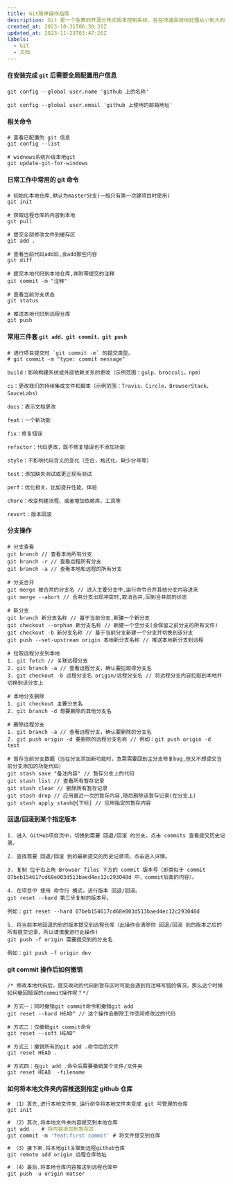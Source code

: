 ```yaml
---
title: Git简单操作指南
description: Git 是一个免费的开源分布式版本控制系统，旨在快速高效地处理从小到大的项目。它易于学习，占用空间小，性能快如闪电。它凭借廉价的本地分支、方便的暂存区域和多个工作流程等功能能够帮助我们有效的管理我们的项目。
created_at: 2023-10-31T06:30:31Z
updated_at: 2023-11-23T03:47:26Z
labels:
  - Git
  - 文档
---
```


#### 在安装完成 `git` 后需要全局配置用户信息

```
git config --global user.name 'github 上的名称'

git config --global user.email 'github 上使用的邮箱地址'
```

#### 相关命令

```
# 查看已配置的 git 信息
git config --list

# widnows系统升级本地git
git update-git-for-windows
```

#### 日常工作中常用的 git 命令

```
# 初始化本地仓库,默认为master分支(一般只有第一次建项目时使用)
git init

# 获取远程仓库的内容到本地
git pull

# 提交全部修改文件到缓存区
git add .

# 查看当前代码add后,会add那些内容
git diff

# 提交本地代码到本地仓库,并附带提交的注释
git commit -m "注释"

# 查看当前分支状态
git status

# 推送本地代码到远程仓库
git push
```

#### 常用三件套 `git add、git commit、git push`

```
# 进行项目提交时 `git commit -m` 的提交类型。
# git commit -m "type: commit message"

build：影响构建系统或外部依赖关系的更改（示例范围：gulp，broccoli，npm）

ci：更改我们的持续集成文件和脚本（示例范围：Travis，Circle，BrowserStack，SauceLabs）

docs：表示文档更改

feat：一个新功能

fix：修复错误

refactor：代码更改，既不修复错误也不添加功能

style：不影响代码含义的变化（空白，格式化，缺少分号等）

test：添加缺失测试或更正现有测试

perf：优化相关，比如提升性能、体验

chore：改变构建流程、或者增加依赖库、工具等

revert：版本回滚
```

#### 分支操作

```
# 分支查看
git branch // 查看本地所有分支
git branch -r // 查看远程所有分支
git branch -a // 查看本地和远程的所有分支

# 分支合并
git merge 被合并的分支名 // 进入主要分支中,运行命令合并其他分支内容进来
git merge --abort // 合并分支出现冲突时,取消合并,回到合并前的状态

# 新分支
git branch 新分支名称 // 基于当前分支,新建一个新分支
git checkout --orphan 新分支名称 // 新建一个空分支(会保留之前分支的所有文件)
git checkout -b 新分支名称 // 基于当前分支新建一个分支并切换到该分支
git push --set-upstream origin 本地新分支名称 // 推送本地新分支到远程

# 拉取远程分支到本地
1. git fetch // 关联远程分支
2. git branch -a // 查看远程分支，确认要拉取得分支名
3. git checkout -b 远程分支名 origin/远程分支名 // 将远程分支内容拉取到本地并切换到该分支上

# 本地分支删除
1. git checkout 主要分支名
2. git branch -d 想要删除的其他分支名

# 删除远程分支
1. git branch -a // 查看远程分支，确认要删除的分支名
2. git push origin -d 要删除的远程分支名称 // 例如：git push origin -d test

# 暂存当前分支数据（当在分支添加新功能时，急需需要回到主分支修复bug,但又不想提交当前分支添加的功能代码）
git stash save "备注内容" // 暂存分支上的代码
git stash list // 查看所有暂存记录
git stash clear // 删除所有暂存记录
git stash drop // 应用最近一次的暂存内容,随后删除该暂存记录(在分支上)
git stash apply stash@{下标} // 应用指定的暂存内容
```

#### 回退/回滚到某个指定版本

```
1. 进入 GitHub项目页中，切换到需要 回退/回滚 的分支，点击 commits 查看提交历史记录。

2. 查找需要 回退/回滚 到的最新提交的历史记录项。点击进入详情。

3. 复制 位于右上角 Browser files 下方的 commit 版本号（即类似于 commit 07beb154617cd68e003d513baed4ec12c293048d 中，commit后面的内容）。

4. 在项目中 使用 命令行 模式，进行版本 回退/回滚。
git reset --hard 第三步复制的版本号。

例如：git reset --hard 07beb154617cd68e003d513baed4ec12c293048d

5. 将当前本地回退的到的版本提交到远程仓库（此操作会清除你 回退/回滚 到的版本之后的所有提交记录，所以请慎重进行此操作)
git push -f origin 需要提交到的分支名

例如：git push -f origin dev
```

#### git commit 操作后如何撤销

```
/* 修改本地代码后，提交改动的代码到暂存区时可能会遇到将注释写错的情况，那么这个时候如何撤回错误的commit操作呢？*/

# 方式一：同时撤销git commit命令和撤销git add
git reset --hard HEAD^ // 这个操作会删除工作空间修改过的代码

# 方式二：仅撤销git commit命令
git reset --soft HEAD^

# 方式三：撤销所有的git add .命令后的文件
git reset HEAD .

# 方式四：在git add .命令后需要撤销某个文件/文件夹
git reset HEAD  -filename
```

#### 如何将本地文件夹内容推送到指定 github 仓库

```js
# （1）首先,进行本地文件夹,运行命令将本地文件夹变成 git 可管理的仓库
git init

# （2）其次,将本地文件夹内容提交到本地仓库
git add .  # 将内容添加到暂存区
git commit -m 'feat:first commit' # 将文件提交到仓库

# （3）接下来,将本地git关联到远程github仓库
git remote add origin 远程仓库地址

# （4）最后,将本地仓库内容推送到远程仓库中
git push -u origin matser
```
